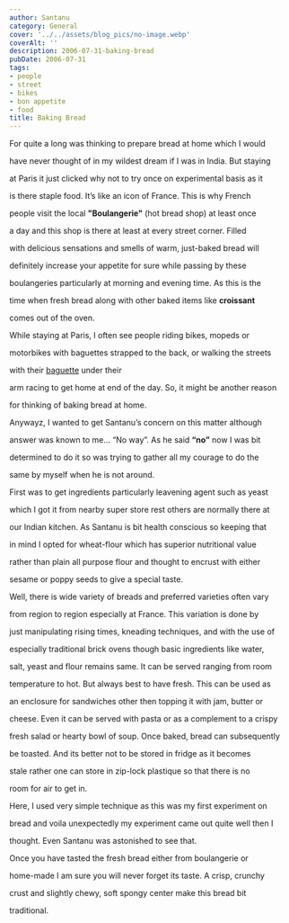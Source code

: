 ```yaml
---
author: Santanu
category: General
cover: '../../assets/blog_pics/no-image.webp'
coverAlt: ''
description: 2006-07-31-baking-bread
pubDate: 2006-07-31
tags:
- people
- street
- bikes
- bon appetite
- food
title: Baking Bread
---
```


For quite a long was thinking to prepare bread at home which I would

have never thought of in my wildest dream if I was in India. But staying

at Paris it just clicked why not to try once on experimental basis as it

is there staple food. It’s like an icon of France. This is why French

people visit the local **"Boulangerie"** (hot bread shop) at least once

a day and this shop is there at least at every street corner. Filled

with delicious sensations and smells of warm, just-baked bread will

definitely increase your appetite for sure while passing by these

boulangeries particularly at morning and evening time. As this is the

time when fresh bread along with other baked items like **croissant**

comes out of the oven.



While staying at Paris, I often see people riding bikes, mopeds or

motorbikes with baguettes strapped to the back, or walking the streets

with their [baguette](http://en.wikipedia.org/wiki/baguette) under their

arm racing to get home at end of the day. So, it might be another reason

for thinking of baking bread at home.



Anywayz, I wanted to get Santanu’s concern on this matter although

answer was known to me… “No way”. As he said **“no”** now I was bit

determined to do it so was trying to gather all my courage to do the

same by myself when he is not around.



First was to get ingredients particularly leavening agent such as yeast

which I got it from nearby super store rest others are normally there at

our Indian kitchen. As Santanu is bit health conscious so keeping that

in mind I opted for wheat-flour which has superior nutritional value

rather than plain all purpose flour and thought to encrust with either

sesame or poppy seeds to give a special taste.



  







Well, there is wide variety of breads and preferred varieties often vary

from region to region especially at France. This variation is done by

just manipulating rising times, kneading techniques, and with the use of

especially traditional brick ovens though basic ingredients like water,

salt, yeast and flour remains same. It can be served ranging from room

temperature to hot. But always best to have fresh. This can be used as

an enclosure for sandwiches other then topping it with jam, butter or

cheese. Even it can be served with pasta or as a complement to a crispy

fresh salad or hearty bowl of soup. Once baked, bread can subsequently

be toasted. And its better not to be stored in fridge as it becomes

stale rather one can store in zip-lock plastique so that there is no

room for air to get in.



Here, I used very simple technique as this was my first experiment on

bread and voila unexpectedly my experiment came out quite well then I

thought. Even Santanu was astonished to see that.



Once you have tasted the fresh bread either from boulangerie or

home-made I am sure you will never forget its taste. A crisp, crunchy

crust and slightly chewy, soft spongy center make this bread bit

traditional.